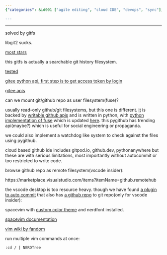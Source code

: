 ```yaml
---
{"categories": &id001 ["agile editing", "cloud IDE", "devops", "sync"], "category": "GitFS", "date": "2022-07-21 14:02:12", "description": "GitFS is a powerful tool that allows users to mount Git/GitHub repos as read-write user filesystems using FUSE. This innovative approach offers advantages over traditional cloud-based Git IDEs, while also providing customization resources for popular platforms such as VSCode Insider and SpaceVim. Users can enjoy the benefits of a fully searchable Git history combined with the convenience of a local filesystem, making it an essential tool for efficient code management.", "tags": *id001, "title": "Cloud Based Github Web Ide, Vscode Auto Commit And Lightweight Terminal Ide"}

---
```


------

solved by gitfs

libgit2 sucks.

[most stars](https://github.com/presslabs/gitfs)

this gitfs is actually a searchable git history filesystem.

[tested](https://github.com/semk/GitFS)

[gitee python api, first step is to get access token by login](https://gitee.com/wuyu15255872976/gitee-python-client/tree/master/gitee_client/apis)

[gitee apis](https://gitee.com/api/v5/swagger#/postV5ReposOwnerRepoContentsPath)

can we mount git/github repo as user filesystem(fuse)?

usually read-only github/git filesystems, but this one is different. [it](https://github.com/danishprakash/githubfs) is backed by [writable github apis](https://pygithub.readthedocs.io/en/latest/examples/Repository.html#update-a-file-in-the-repository) and is written in python, with [python implementation of fuse](https://github.com/terencehonles/fusepy) which is updated [here](https://github.com/fusepy/fusepy). this pygithub has trending api(maybe?) which is useful for social engineering or propaganda.

we could also implement a watchdog like system to check against the files using pygithub.

cloud based github ide includes gitpod.io, github.dev, pythonanywhere but these are with serious limitations, most importantly without autocommit or too restricted to write code.

browse github repo as remote filesystem(vscode insider):

https://marketplace.visualstudio.com/items?itemName=github.remotehub

the vscode desktop is too resource heavy. though we have found [a plugin to auto commit](https://marketplace.visualstudio.com/items?itemName=emjio.git-auto-commit) that also has [a github repo](https://github.com/emjio/git-auto-commit) to git repo(only for vscode insider):

spacevim with [custom color theme](https://github.com/jordst/colorscheme) and nerdfont installed.

[spacevim documentation](https://spacevim.org/documentation/)

[vim wiki by fandom](https://vim.fandom.com/wiki)

run multiple vim commands at once:

```vimscript
:cd / | NERDTree

```

